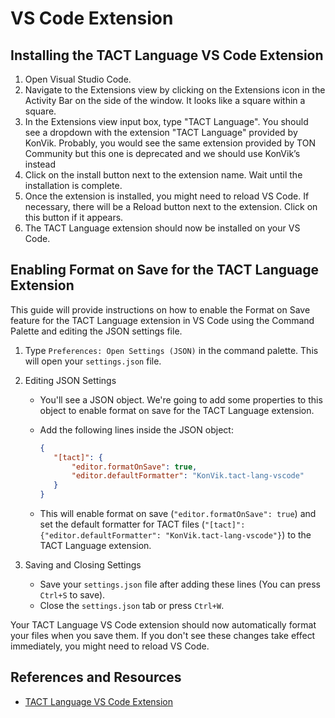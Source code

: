# VS Code Extension

## Installing the TACT Language VS Code Extension

1. Open Visual Studio Code.
2. Navigate to the Extensions view by clicking on the Extensions icon in the Activity Bar on the side of the window. It looks like a square within a square.
3. In the Extensions view input box, type "TACT Language". You should see a dropdown with the extension "TACT Language" provided by KonVik. Probably, you would see the same extension provided by TON Community but this one is deprecated and we should use KonVik’s instead
4. Click on the install button next to the extension name. Wait until the installation is complete.
5. Once the extension is installed, you might need to reload VS Code. If necessary, there will be a Reload button next to the extension. Click on this button if it appears.
6. The TACT Language extension should now be installed on your VS Code.

## Enabling Format on Save for the TACT Language Extension

This guide will provide instructions on how to enable the Format on Save feature for the TACT Language extension in VS Code using the Command Palette and editing the JSON settings file.

1. Type `Preferences: Open Settings (JSON)` in the command palette. This will open your `settings.json` file.
2. Editing JSON Settings

   - You'll see a JSON object. We're going to add some properties to this object to enable format on save for the TACT Language extension.
   - Add the following lines inside the JSON object:

     ```json
     {
     	"[tact]": {
     		"editor.formatOnSave": true,
     		"editor.defaultFormatter": "KonVik.tact-lang-vscode"
     	}
     }
     ```

   - This will enable format on save (`"editor.formatOnSave": true`) and set the default formatter for TACT files (`"[tact]": {"editor.defaultFormatter": "KonVik.tact-lang-vscode"}`) to the TACT Language extension.

3. Saving and Closing Settings
   - Save your `settings.json` file after adding these lines (You can press `Ctrl+S` to save).
   - Close the `settings.json` tab or press `Ctrl+W`.

Your TACT Language VS Code extension should now automatically format your files when you save them. If you don't see these changes take effect immediately, you might need to reload VS Code.

## References and Resources

- [TACT Language VS Code Extension](https://marketplace.visualstudio.com/items?itemName=KonVik.tact-lang-vscode)
